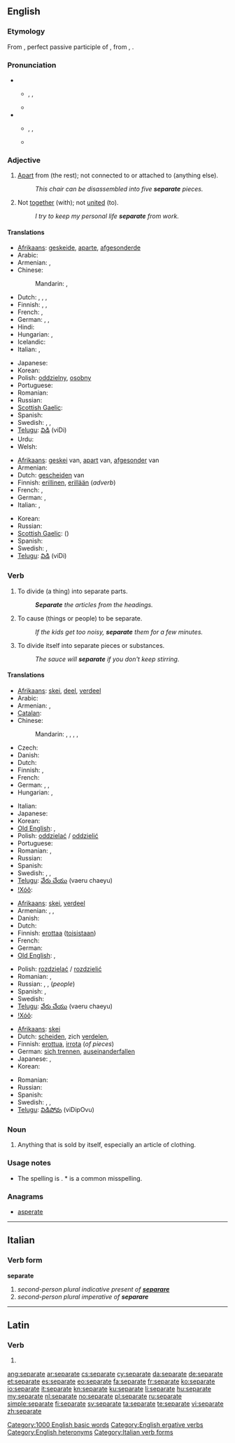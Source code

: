 ==English==

===Etymology===
From {{etyl|la}} {{term|separatus}}, perfect passive participle of {{term|separare|lang=la||separate}}, from {{term|sepire}}, {{term|saepire||enclose, hedge in}}.

===Pronunciation===
* {{sense|Adjective and noun}}
** {{enPR|sĕ'pərət}}, {{IPA|/ˈsɛp(ə)ɹət/}}, {{SAMPA|/"sEp(@)r@t/}}
** {{audio|en-us-separate-adj.ogg|Audio (US), adjective}}
* {{sense|Verbs}}
** {{enPR|sĕ'pərāt}}, {{IPA|/ˈsɛpəɹeɪt/}}, {{SAMPA|/"sEp@reIt/}}
** {{audio|en-us-separate-verb.ogg|Audio (US), verb}}

===Adjective===
{{en-adj|-}}

# [[apart|Apart]] from (the rest); not connected to or attached to (anything else).
#: ''This chair can be disassembled into five '''separate''' pieces.''
# {{context|followed by “from”}} Not [[together]] (with); not [[united]] (to).
#: ''I try to keep my personal life '''separate''' from work.''

====Translations====
{{trans-top|apart from; not connected to}}
* [[Afrikaans]]: [[geskeide]], [[aparte]], [[afgesonderde]]
* Arabic: {{t|ar|منفصل|tr=munfáSil}}
* Armenian: {{t-|hy|առանձին|tr=aṙanjin}},  {{t-|hy|անջատ|tr=anǰat}}
* Chinese:
*: Mandarin: {{t|cmn|分開的|sc=Hani}},  {{t|cmn|分开的|tr=[[fēnkāi]] [[de]]|sc=Hani}}
* Dutch: {{t+|nl|afzonderlijk}}, {{t+|nl|gescheiden}}, {{t+|nl|afgezonderd}}, {{t-|nl|afgezonderde}}
* Finnish: {{t-|fi|erillinen}}, {{t+|fi|eri}}, {{t-|fi|irtonainen}}
* French: {{t+|fr|séparé|m}}, {{t+|fr|séparée|f}}
* German: {{t+|de|einzeln}}, {{t+|de|getrennt}}, {{t+|de|separat}}
* Hindi: {{t|hi|अलग|tr=alag|sc=Deva}}
* Hungarian: {{t+|hu|külön}}, {{t+|hu|különálló}}
* Icelandic: {{t|is|aðkilinn}}
* Italian: {{t+|it|separato|m}}, {{t+|it|separata|f}}
{{trans-mid}}
* Japanese: {{t|ja|分れた|tr=わかれた, wakareta}}
* Korean: {{t|ko|개개의|tr=gaegaeui|sc=Hang}}
* Polish: [[oddzielny]], [[osobny]] {{m}}
* Portuguese: {{t+|pt|separado}}
* Romanian: {{t|ro|separat|m|n}}
* Russian: {{t|ru|отдельный|tr=otdél’nyj}}
* [[Scottish Gaelic]]: {{t-|gd|air leth|xs=Scottish Gaelic}}
* Spanish: {{t-|es|separado}}
* Swedish: {{t|sv|avskild}}, {{t|sv|skiljd}}, {{t|sv|separat}}
* [[Telugu]]: [[విడి]] (viDi)
* Urdu: {{t|ur|الگ|tr=alag|sc=ur-Arab}}
* Welsh: {{t|cy|gwahan}}
{{trans-bottom}}

{{trans-top|followed by "from": not together with}}
* [[Afrikaans]]: [[geskei]] van, [[apart]] van, [[afgesonder]] van
* Armenian: {{t-|hy|առանձին|tr=aṙanjin}}
* Dutch: [[gescheiden]] van
* Finnish: [[erillinen]], [[erillään]] (''adverb'')
* French: {{t+|fr|séparé|m}}, {{t+|fr|séparée|f}}
* German: {{t+|de|getrennt}}, {{t+|de|separat}}
* Italian: {{t+|it|separato|m}}, {{t+|it|separata|f}}
{{trans-mid}}
* Korean: {{t|ko|별개의|tr=byoelgaeui|sc=Hang}}
* Russian: {{t+|ru|раздельный|tr=razdél’nyj}}
* [[Scottish Gaelic]]: {{t-|gd|air leth|xs=Scottish Gaelic}} ({{t-|gd|bho|xs=Scottish Gaelic}})
* Spanish: {{t-|es|separado}}
* Swedish: {{t|sv|skild}}, {{t|sv|separat}}
* [[Telugu]]: [[విడి]] (viDi)
{{trans-bottom}}

===Verb===
{{en-verb|separat|ing}}

# {{transitive}} To divide (a thing) into separate parts.
#: '''''Separate''' the articles from the headings.''
# {{transitive}} To cause (things or people) to be separate.
#: ''If the kids get too noisy, '''separate''' them for a few minutes.''
# {{intransitive}} To divide itself into separate pieces or substances.
#: ''The sauce will '''separate''' if you don't keep stirring.''

====Translations====
{{trans-top|divide (a thing) into separate parts}}
* [[Afrikaans]]: [[skei]], [[deel]], [[verdeel]]
* Arabic: {{t-|ar|فصل|tr=fáSala}}
* Armenian: {{t|hy|առանձնացնել|tr=aṙanjnac'nel}}, {{t-|hy|բաժանել|tr=bažanel}}
* [[Catalan]]: {{t|ca|separar}}
* Chinese:
*: Mandarin: {{t|cmn|分離|sc=Hani}},  {{t|cmn|分离|tr=[[fēnlí]]|sc=Hani}},  {{t|cmn|分開|sc=Hani}},  {{t|cmn|分开|tr=[[fēnkāi]]|sc=Hani}}, {{t|zh|隔|tr=gé|sc=Hani}}
* Czech: {{t-|cs|oddělit}}
* Danish: {{t+|da|adskille}}
* Dutch: {{t+|nl|scheiden}}
* Finnish: {{t+|fi|erottaa}}, {{t+|fi|irrottaa}}
* French: {{t+|fr|séparer}}
* German: {{t+|de|separieren}}, {{t+|de|teilen}}, {{t+|de|trennen}}
* Hungarian: {{t+|hu|elválaszt}}, {{t|hu|elkülönít}}
{{trans-mid}}
* Italian: {{t+|it|separare}}
* Japanese: {{t|ja|分ける|tr=わける, wakeru}}
* Korean: {{t|ko|분리하다|tr=bullihada|sc=Hang}}
* [[Old English]]: {{t-|ang|todælan|alt=tōdǣlan|xs=Old English}}, {{t-|ang|getwæfan|alt=ġetwǣfan|xs=Old English}}
* Polish: [[oddzielać]] / [[oddzielić]]
* Portuguese: {{t+|pt|separar}}
* Romanian: {{t+|ro|despărți}}, {{t|ro|separa}}
* Russian: {{t+|ru|отделять|tr=otdelját’}}
* Spanish: {{t+|es|separar}}
* Swedish: {{t|sv|avskilja}}, {{t|sv|skilja}}, {{t|sv|dela}}
* [[Telugu]]: [[వేరు చేయు]] (vaeru chaeyu)
* [[!Xóõ]]: {{tø|nmn|khàla}}
{{trans-bottom}}

{{trans-top|cause (things or people) to be separate}}
* [[Afrikaans]]: [[skei]], [[verdeel]]
* Armenian: {{t|hy|առանձնացնել|tr=aṙanjnac'nel}}, {{t-|hy|բաժանել|tr=bažanel}},  {{t-|hy|անջատել|tr=anǰatel}}
* Danish: {{t+|da|adskille}}
* Dutch: {{t+|nl|scheiden}}
* Finnish: [[erottaa]] ([[toinen|toisistaan]])
* French: {{t|fr|séparer}}
* German: {{t+|de|separieren}}
* [[Old English]]: {{t-|ang|todælan|alt=tōdǣlan|xs=Old English}}, {{t-|ang|getwæfan|alt=ġetwǣfan|xs=Old English}}
{{trans-mid}}
* Polish: [[rozdzielać]] / [[rozdzielić]]
* Romanian: {{t+|ro|despărți}}, {{t|ro|separa}}
* Russian: {{t+|ru|разделять|tr=razdelját’}},  {{t+|ru|разъединять|tr=razʺjedinját’}},  {{t|ru|разлучать|tr=razlučát’}} (''people'')
* Spanish: {{t+|es|separar}},  {{t-|es|disgregar}}
* Swedish: {{t|sv|dela}}
* [[Telugu]]: [[వేరు చేయు]] (vaeru chaeyu)
* [[!Xóõ]]: {{tø|nmn|khàla}}
{{trans-bottom}}

{{trans-top|divide itself into separate pieces or substances}}
* [[Afrikaans]]: [[skei]]
* Dutch: [[scheiden]], zich [[verdelen]],  {{t|nl|schiften}}
* Finnish: [[erottua]], [[irrota]] (''of pieces'')
* German: [[sich trennen]], [[auseinanderfallen]]
* Japanese: {{t|ja|分かれる|tr=わかれる, wakareru}},  {{t-|ja|別れる|tr=わかれる, wakareru}}
* Korean: {{t|ko|분리되다|tr=bullidoeda|sc=Hang}}
{{trans-mid}}
* Romanian: {{t|ro|separa}}
* Russian: {{t|ru|разделяться|tr=razdelját’sja}}
* Spanish: {{t+|es|separar|alt=separarse}}
* Swedish: {{t|sv|dela}}, {{t|sv|splittra}}, {{t|sv|söndra}}
* [[Telugu]]: [[విడిపోవు]] (viDipOvu)
{{trans-bottom}}

===Noun===
{{en-noun}}

# {{usually|in plural}} Anything that is sold by itself, especially an article of clothing.

===Usage notes===

* The spelling is {{term|separate}}.  *{{term||Seperate}} is a common misspelling.

===Anagrams===
* [[asperate#English|asperate]]

[[Category:1000 English basic words]]
[[Category:English ergative verbs]]
[[Category:English heteronyms]]

----

==Italian==

===Verb form===
'''separate'''

# ''second-person plural indicative present of '''[[separare#Italian|separare]]'''''
# ''second-person plural imperative of '''separare'''''

[[Category:Italian verb forms]]

----

==Latin==

===Verb===
{{la-verb-form|sēparāte}}

# {{conjugation of|separo|sēparō|2|p|pres|act|imp|lang=la}}

[[ang:separate]]
[[ar:separate]]
[[cs:separate]]
[[cy:separate]]
[[da:separate]]
[[de:separate]]
[[et:separate]]
[[es:separate]]
[[eo:separate]]
[[fa:separate]]
[[fr:separate]]
[[ko:separate]]
[[io:separate]]
[[it:separate]]
[[kn:separate]]
[[ku:separate]]
[[li:separate]]
[[hu:separate]]
[[my:separate]]
[[nl:separate]]
[[no:separate]]
[[pl:separate]]
[[ru:separate]]
[[simple:separate]]
[[fi:separate]]
[[sv:separate]]
[[ta:separate]]
[[te:separate]]
[[vi:separate]]
[[zh:separate]]